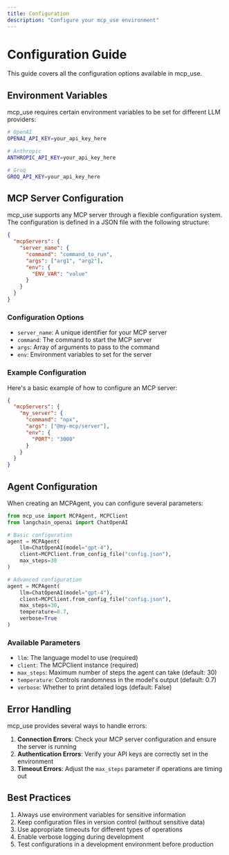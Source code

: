 ```yaml
---
title: Configuration
description: "Configure your mcp_use environment"
---
```


# Configuration Guide

This guide covers all the configuration options available in mcp_use.

## Environment Variables

mcp_use requires certain environment variables to be set for different LLM providers:

```bash
# OpenAI
OPENAI_API_KEY=your_api_key_here

# Anthropic
ANTHROPIC_API_KEY=your_api_key_here

# Groq
GROQ_API_KEY=your_api_key_here
```

## MCP Server Configuration

mcp_use supports any MCP server through a flexible configuration system. The configuration is defined in a JSON file with the following structure:

```json
{
  "mcpServers": {
    "server_name": {
      "command": "command_to_run",
      "args": ["arg1", "arg2"],
      "env": {
        "ENV_VAR": "value"
      }
    }
  }
}
```

### Configuration Options

- `server_name`: A unique identifier for your MCP server
- `command`: The command to start the MCP server
- `args`: Array of arguments to pass to the command
- `env`: Environment variables to set for the server

### Example Configuration

Here's a basic example of how to configure an MCP server:

```json
{
  "mcpServers": {
    "my_server": {
      "command": "npx",
      "args": ["@my-mcp/server"],
      "env": {
        "PORT": "3000"
      }
    }
  }
}
```

## Agent Configuration

When creating an MCPAgent, you can configure several parameters:

```python
from mcp_use import MCPAgent, MCPClient
from langchain_openai import ChatOpenAI

# Basic configuration
agent = MCPAgent(
    llm=ChatOpenAI(model="gpt-4"),
    client=MCPClient.from_config_file("config.json"),
    max_steps=30
)

# Advanced configuration
agent = MCPAgent(
    llm=ChatOpenAI(model="gpt-4"),
    client=MCPClient.from_config_file("config.json"),
    max_steps=30,
    temperature=0.7,
    verbose=True
)
```

### Available Parameters

- `llm`: The language model to use (required)
- `client`: The MCPClient instance (required)
- `max_steps`: Maximum number of steps the agent can take (default: 30)
- `temperature`: Controls randomness in the model's output (default: 0.7)
- `verbose`: Whether to print detailed logs (default: False)

## Error Handling

mcp_use provides several ways to handle errors:

1. **Connection Errors**: Check your MCP server configuration and ensure the server is running
2. **Authentication Errors**: Verify your API keys are correctly set in the environment
3. **Timeout Errors**: Adjust the `max_steps` parameter if operations are timing out

## Best Practices

1. Always use environment variables for sensitive information
2. Keep configuration files in version control (without sensitive data)
3. Use appropriate timeouts for different types of operations
4. Enable verbose logging during development
5. Test configurations in a development environment before production
